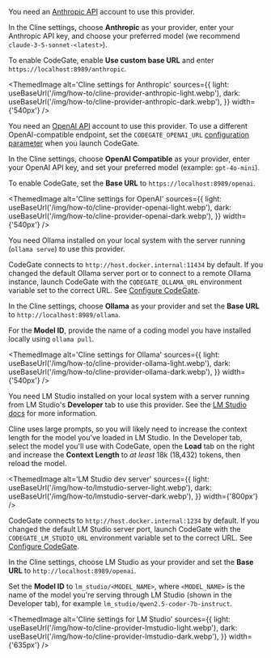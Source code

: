

<Tabs groupId="cline-provider">
<TabItem value="anthropic" label="Anthropic" default>

You need an [Anthropic API](https://www.anthropic.com/api) account to use this
provider.

In the Cline settings, choose **Anthropic** as your provider, enter your
Anthropic API key, and choose your preferred model (we recommend
`claude-3-5-sonnet-<latest>`).

To enable CodeGate, enable **Use custom base URL** and enter
`https://localhost:8989/anthropic`.

<ThemedImage
  alt='Cline settings for Anthropic'
  sources={{
    light: useBaseUrl('/img/how-to/cline-provider-anthropic-light.webp'),
    dark: useBaseUrl('/img/how-to/cline-provider-anthropic-dark.webp'),
  }}
  width={'540px'}
/>

</TabItem>
<TabItem value="openai" label="OpenAI">

You need an [OpenAI API](https://openai.com/api/) account to use this provider.
To use a different OpenAI-compatible endpoint, set the `CODEGATE_OPENAI_URL`
[configuration parameter](../how-to/configure.md) when you launch CodeGate.

In the Cline settings, choose **OpenAI Compatible** as your provider, enter your
OpenAI API key, and set your preferred model (example: `gpt-4o-mini`).

To enable CodeGate, set the **Base URL** to `https://localhost:8989/openai`.

<ThemedImage
  alt='Cline settings for OpenAI'
  sources={{
    light: useBaseUrl('/img/how-to/cline-provider-openai-light.webp'),
    dark: useBaseUrl('/img/how-to/cline-provider-openai-dark.webp'),
  }}
  width={'540px'}
/>

</TabItem>
<TabItem value="ollama" label="Ollama">

You need Ollama installed on your local system with the server running
(`ollama serve`) to use this provider.

CodeGate connects to `http://host.docker.internal:11434` by default. If you
changed the default Ollama server port or to connect to a remote Ollama
instance, launch CodeGate with the `CODEGATE_OLLAMA_URL` environment variable
set to the correct URL. See [Configure CodeGate](/how-to/configure.md).

In the Cline settings, choose **Ollama** as your provider and set the **Base
URL** to `http://localhost:8989/ollama`.

For the **Model ID**, provide the name of a coding model you have installed
locally using `ollama pull`.

<LocalModelRecommendation />

<ThemedImage
  alt='Cline settings for Ollama'
  sources={{
    light: useBaseUrl('/img/how-to/cline-provider-ollama-light.webp'),
    dark: useBaseUrl('/img/how-to/cline-provider-ollama-dark.webp'),
  }}
  width={'540px'}
/>

</TabItem>
<TabItem value="lmstudio" label="LM Studio">

You need LM Studio installed on your local system with a server running from LM
Studio's **Developer** tab to use this provider. See the
[LM Studio docs](https://lmstudio.ai/docs/api/server) for more information.

Cline uses large prompts, so you will likely need to increase the context length
for the model you've loaded in LM Studio. In the Developer tab, select the model
you'll use with CodeGate, open the **Load** tab on the right and increase the
**Context Length** to _at least_ 18k (18,432) tokens, then reload the model.

<ThemedImage
  alt='LM Studio dev server'
  sources={{
    light: useBaseUrl('/img/how-to/lmstudio-server-light.webp'),
    dark: useBaseUrl('/img/how-to/lmstudio-server-dark.webp'),
  }}
  width={'800px'}
/>

CodeGate connects to `http://host.docker.internal:1234` by default. If you
changed the default LM Studio server port, launch CodeGate with the
`CODEGATE_LM_STUDIO_URL` environment variable set to the correct URL. See
[Configure CodeGate](/how-to/configure.md).

In the Cline settings, choose LM Studio as your provider and set the **Base
URL** to `http://localhost:8989/openai`.

Set the **Model ID** to `lm_studio/<MODEL_NAME>`, where `<MODEL_NAME>` is the
name of the model you're serving through LM Studio (shown in the Developer tab),
for example `lm_studio/qwen2.5-coder-7b-instruct`.

<LocalModelRecommendation />

<ThemedImage
  alt='Cline settings for LM Studio'
  sources={{
    light: useBaseUrl('/img/how-to/cline-provider-lmstudio-light.webp'),
    dark: useBaseUrl('/img/how-to/cline-provider-lmstudio-dark.webp'),
  }}
  width={'635px'}
/>

</TabItem>
</Tabs>
